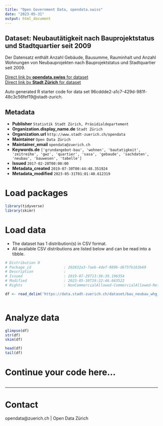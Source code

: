 ```yaml
---
title: "Open Government Data, opendata.swiss"
date: "2023-05-31"
output: html_document
---
```


## Dataset: Neubautätigkeit nach Bauprojektstatus und Stadtquartier seit 2009

Der Datensatz enthält Anzahl Gebäude, Bausumme, Rauminhalt und Anzahl Wohnungen von Neubauprojekten nach Bauprojektstatus und Stadtquartier seit 2009.

[Direct link by **opendata.swiss** for dataset](https://opendata.swiss/de/dataset/neubautatigkeit-nach-bauprojektstatus-und-stadtquartier-seit-20091)<br>
[Direct link by **Stadt Zürich** for dataset](https://data.stadt-zuerich.ch/dataset/bau_neubau_whg_bausm_rinh_geb_projstatus_quartier_seit2009_od5011)

Auto generated R starter code for data set 96cddde2-a1c7-429d-981f-48c3c56fef19@stadt-zurich.

## Metadata

- **Publisher** `Statistik Stadt Zürich, Präsidialdepartement`
- **Organization.display_name.de** `Stadt Zürich`
- **Organization.url** `http://www.stadt-zuerich.ch/opendata`
- **Maintainer** `Open Data Zürich`
- **Maintainer_email** `opendata@zuerich.ch`
- **Keywords.de** `['grundangebot-bau', 'wohnen', 'bautatigkeit', 'zeitreihe', 'gwz', 'quartier', 'sasa', 'gebaude', 'sachdaten', 'neubau', 'bauwesen', 'tabelle']`
- **Issued** `2017-02-28T00:00:00`
- **Metadata_created** `2019-07-30T00:44:48.351924`
- **Metadata_modified** `2023-05-31T01:01:40.612319`


# Load packages

```r

library(tidyverse)
library(skimr)

```

# Load data

-   The dataset has 1 distribution(s) in CSV format.
-   All available CSV distributions are listed below and can be read into a tibble.

```r

# Distribution 0
# Package_id               : 202832a3-7aeb-4def-989b-d675fb163b69
# Description              : 
# Issued                   : 2019-07-29T13:36:39.196354
# Modified                 : 2023-05-30T19:22:46.663522
# Rights                   : NonCommercialAllowed-CommercialAllowed-ReferenceNotRequired

df <- read_delim('https://data.stadt-zuerich.ch/dataset/bau_neubau_whg_bausm_rinh_geb_projstatus_quartier_seit2009_od5011/download/BAU501OD5011.csv')



```

# Analyze data

```r

glimpse(df)
str(df)
skim(df)

head(df)
tail(df)

```

# Continue your code here...

```r

```

------------------------------------------------------------------------

# Contact

opendata@zuerich.ch | Open Data Zürich
